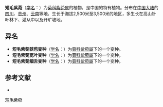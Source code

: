 {{Speciesbox
| name = 短毛紫菀
| status = 
| status_system = 
| image =
| genus = Aster
| species = brachytrichus
| authority = Franch.
| subdivision_ranks =[[变种|变种]]
| subdivision =
* 短毛紫菀 ''A. b.'' var. ''brachytrichus''
* [[宽叶变种|宽叶变种]] ''A. b.'' var. ''latifolius''
* [[狭苞变种|狭苞变种]] ''A. b.'' var. ''angustisquamus''
* [[细舌变种|细舌变种]] ''A. b.'' var. ''tenuiligulatus''
}}

'''短毛紫菀'''（[[学名|学名]]：{{lang|la|''Aster brachytrichus''}}）为[[菊科|菊科]][[紫菀属|紫菀属]]的植物，是中国的特有植物。分布在[[中国大陆|中国大陆]]的[[四川|四川]]、[[贵州|贵州]]、[[云南|云南]]等地，生长于海拔2,500米至3,500米的地区，多生长在高山针叶林下、灌从中以及开旷坡地。

== 异名 ==
* '''短毛紫菀狭苞变种'''（[[学名|学名]]：{{lang|la|'''''Aster brachytrichus'' var. ''angustisquamus'''''}}）为[[菊科|菊科]][[紫菀屬|紫菀屬]]下的一个变种。
*'''短毛紫菀宽叶变种'''（[[学名|学名]]：{{lang|la|'''''Aster brachytrichus'' var. ''latifolius'''''}}）为[[菊科|菊科]][[紫菀屬|紫菀屬]]下的一个变种。
*'''短毛紫菀细舌变种'''（[[学名|学名]]：{{lang|la|'''''Aster brachytrichus'' var. ''tenuiligulatus'''''}}）为[[菊科|菊科]][[紫菀屬|紫菀屬]]下的一个变种。

== 参考文献 ==
<div class="references-small">
* {{FRPS}}
</div>
{{Taxonbar|from=Q15230991}}

[[Category:紫菀属|短毛紫菀]]


{{植物小作品}}